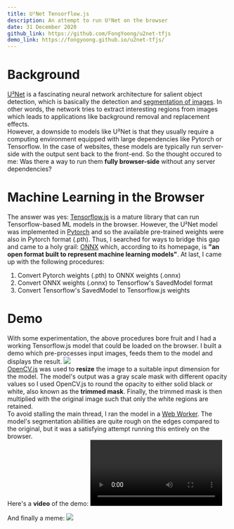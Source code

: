 ---
title: U²Net Tensorflow.js
description: An attempt to run U²Net on the browser
date: 31 December 2020
github_link: https://github.com/FongYoong/u2net-tfjs
demo_link: https://fongyoong.github.io/u2net-tfjs/
---

# Background
[U²Net](https://github.com/xuebinqin/U-2-Net) is a fascinating neural network architecture for salient object detection, which is basically the detection and [segmentation of images](https://en.wikipedia.org/wiki/Image_segmentation).
In other words, the network tries to extract interesting regions from images which leads to applications like background removal and replacement effects.
<br />
<ParagraphIndent/>However, a downside to models like U²Net is that they usually require a computing environment equipped with large dependencies like Pytorch or Tensorflow.
In the case of websites, these models are typically run server-side with the output sent back to the front-end.
So the thought occured to me: Was there a way to run them **fully browser-side** without any server dependencies?

# Machine Learning in the Browser
The answer was yes: [Tensorflow.js](https://www.tensorflow.org/js) is a mature library that can run Tensorflow-based ML models in the browser.
However, the U²Net model was implemented in [Pytorch](https://pytorch.org/) and so the available pre-trained weights were also in Pytorch format (.pth).
Thus, I searched for ways to bridge this gap and came to a holy grail: [ONNX](https://onnx.ai/) which, according to its homepage, is **"an open format built to represent machine learning models"**.
At last, I came up with the following procedures:
1) Convert Pytorch weights (.pth) to ONNX weights (.onnx)
2) Convert ONNX weights (.onnx) to Tensorflow's SavedModel format
3) Convert Tensorflow's SavedModel to Tensorflow.js weights

# Demo
With some experimentation, the above procedures bore fruit and I had a working Tensorflow.js model that could be loaded on the browser.
I built a demo which pre-processes input images, feeds them to the model and displays the result.
<Image width={500} height={1142} src="/projects/u2net_tfjs/steps.jpg" />
<br />
<ParagraphIndent/>[OpenCV.js](https://docs.opencv.org/3.4/d5/d10/tutorial_js_root.html) was used to **resize** the image to a suitable input dimension for the model.
The model's output was a gray scale mask with different opacity values so I used OpenCV.js to round the opacity to either solid black or white, also known as the **trimmed mask**.
Finally, the trimmed mask is then multiplied with the original image such that only the white regions are retained.
<br />
<ParagraphIndent/>To avoid stalling the main thread, I ran the model in a [Web Worker](https://developer.mozilla.org/en-US/docs/Web/API/Web_Workers_API/Using_web_workers).
The model's segmentation abilities are quite rough on the edges compared to the original, but it was a satisfying attempt running this entirely on the browser.
<br />
Here's a **video** of the demo:
<Video src="/projects/u2net_tfjs/demo.mp4" />

And finally a meme:
<Image width={500} height={453} src="/projects/u2net_tfjs/meme.jpg" />
